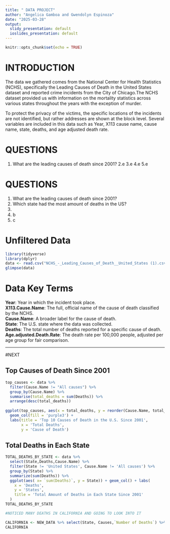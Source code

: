 ```yaml
---
title: " DATA PROJECT"
author: "Angelica Gamboa and Gwendolyn Espinoza"
date: "2025-03-28"
output:
  slidy_presentation: default
  ioslides_presentation: default
---
```


```r
knitr::opts_chunk$set(echo = TRUE)
```


# INTRODUCTION
The data we gathered comes from the National Center for Health Statistics (NCHS), specifically the Leading Causes of Death in the United States dataset and reported crime incidents from the City of Chicago.The NCHS dataset provided us with information on the mortality statistics across various states throughout the years with the exception of murder. 

To protect the privacy of the victims, the specific locations of the incidents are not identified, but rather addresses are shown at the block level. Several variables are included in this data such as Year, X113 cause name, cause name, state, deaths, and age adjusted death rate. 



# QUESTIONS
1. What are the leading causes of death since 2001?
2.e
3.e
4.e
5.e


# QUESTIONS
1. What are the leading causes of death since 2001?
2. Which state had the most amount of deaths in the US?
3. 
4. b
5. c

# Unfiltered Data

```r
library(tidyverse)
library(dplyr)
data <- read.csv("NCHS_-_Leading_Causes_of_Death__United_States (1).csv")
glimpse(data)
```

# Data Key Terms

**Year**: Year in which the incident took place.                   
**X113.Cause.Name**: The full, official name of the cause of death classified by the NCHS.         
**Cause.Name**: A broader label for the cause of death.               
**State**: The U.S. state where the data was collected.                  
**Deaths**: The total number of deaths reported for a specific cause of death.
**Age.adjusted.Death.Rate**: The death rate per 100,000 people, adjusted per age group for fair comparison. 



---

#NEXT


## **Top Causes of Death Since 2001**
```r
top_causes <- data %>%
  filter(Cause.Name != "All causes") %>% 
  group_by(Cause.Name) %>%
  summarise(total_deaths = sum(Deaths)) %>%
  arrange(desc(total_deaths))
  
ggplot(top_causes, aes(x = total_deaths, y = reorder(Cause.Name, total_deaths))) +
  geom_col(fill = 'purple3') +
  labs(title = 'Top 10 Causes of Death in the U.S. Since 2001',
       x = 'Total Deaths',
       y = 'Cause of Death')
```



## **Total Deaths in Each State**

```r
TOTAL_DEATHS_BY_STATE <- data %>% 
  select(State,Deaths,Cause.Name) %>%
  filter(State != 'United States', Cause.Name != 'All causes') %>%
  group_by(State) %>%
  summarize(sum(Deaths)) %>%
  ggplot(aes( x= `sum(Deaths)`, y = State)) + geom_col() + labs(
    x = 'Deaths',
    y = 'States',
    title = 'Total Amount of Deaths in Each State Since 2001'
  )
TOTAL_DEATHS_BY_STATE
```


```r
#NOTICED MANY DEATHS IN CALIFORNIA AND GOING TO LOOK INTO IT

CALIFORNIA <- NEW_DATA %>% select(State, Causes,`Number of Deaths`) %>% group_by(Causes) %>% summarize(sum(`Number of Deaths`))
CALIFORNIA
```




